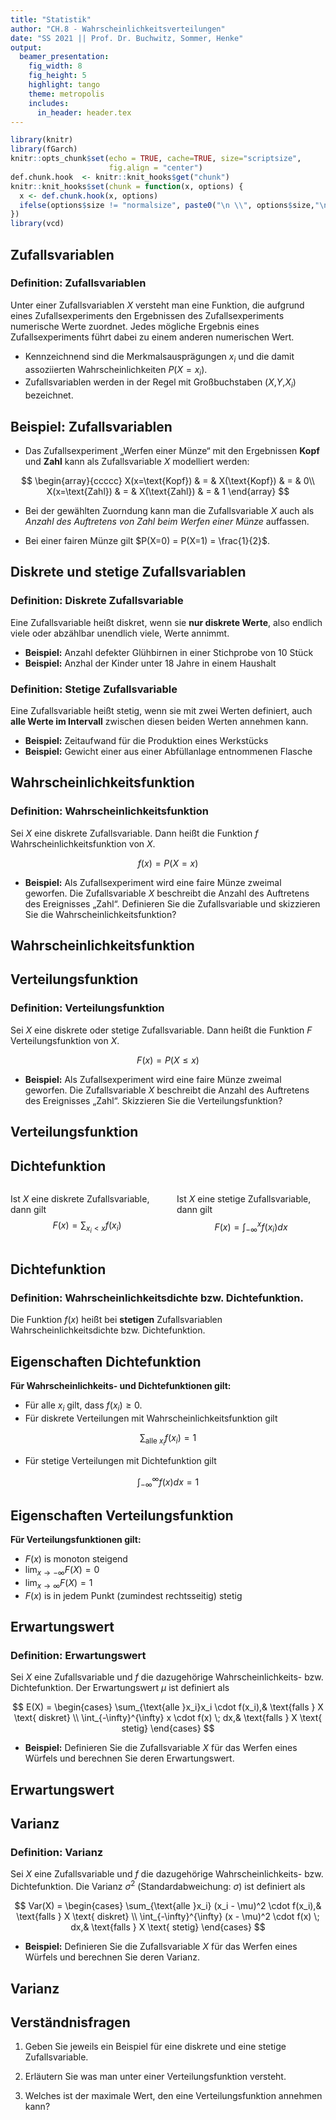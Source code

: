 ```yaml
---
title: "Statistik"
author: "CH.8 - Wahrscheinlichkeitsverteilungen"
date: "SS 2021 || Prof. Dr. Buchwitz, Sommer, Henke"
output:
  beamer_presentation:
    fig_width: 8
    fig_height: 5
    highlight: tango
    theme: metropolis
    includes:
      in_header: header.tex
---
```


```r
library(knitr)
library(fGarch)
knitr::opts_chunk$set(echo = TRUE, cache=TRUE, size="scriptsize", 
                      fig.align = "center")
def.chunk.hook  <- knitr::knit_hooks$get("chunk")
knitr::knit_hooks$set(chunk = function(x, options) {
  x <- def.chunk.hook(x, options)
  ifelse(options$size != "normalsize", paste0("\n \\", options$size,"\n\n", x, "\n\n \\normalsize"), x)
})
library(vcd)
```

## Zufallsvariablen

:::{.block}
### Definition: Zufallsvariablen
Unter einer Zufallsvariablen $X$ versteht man eine Funktion, die aufgrund eines Zufallsexperiments den Ergebnissen des Zufallsexperiments numerische Werte zuordnet. Jedes mögliche Ergebnis eines Zufallsexperiments führt dabei zu einem anderen numerischen Wert.
:::

- Kennzeichnend sind die Merkmalsausprägungen $x_i$ und die damit assoziierten Wahrscheinlichkeiten $P(X=x_i)$.
- Zufallsvariablen werden in der Regel mit Großbuchstaben ($X$,$Y$,$X_i$) bezeichnet.

## Beispiel: Zufallsvariablen

- Das Zufallsexperiment „Werfen einer Münze“ mit den Ergebnissen **Kopf** und **Zahl** kann als Zufallsvariable $X$ modelliert werden:

$$
\begin{array}{ccccc}
X(x=\text{Kopf}) & = & X(\text{Kopf}) & = & 0\\
X(x=\text{Zahl}) & = & X(\text{Zahl})  & = & 1
\end{array}
$$

\bigskip
- Bei der gewählten Zuorndung kann man die Zufallsvariable $X$ auch als *Anzahl des Auftretens von Zahl beim Werfen einer Münze* auffassen.

- Bei einer fairen Münze gilt $P(X=0) = P(X=1) = \frac{1}{2}$.

## Diskrete und stetige Zufallsvariablen

:::{.block}
### Definition: Diskrete Zufallsvariable
Eine Zufallsvariable heißt diskret, wenn sie **nur diskrete Werte**, also endlich viele oder abzählbar unendlich viele, Werte annimmt.
:::

- **Beispiel:** Anzahl defekter Glühbirnen in einer Stichprobe von 10 Stück
- **Beispiel:** Anzhal der Kinder unter 18 Jahre in einem Haushalt

:::{.block}
### Definition: Stetige Zufallsvariable
Eine Zufallsvariable heißt stetig, wenn sie mit zwei Werten definiert, auch **alle Werte im Intervall** zwischen diesen beiden Werten annehmen kann.
:::

- **Beispiel:** Zeitaufwand für die Produktion eines Werkstücks
- **Beispiel:** Gewicht einer aus einer Abfüllanlage entnommenen Flasche

## Wahrscheinlichkeitsfunktion

:::{.block}
### Definition: Wahrscheinlichkeitsfunktion
Sei $X$ eine diskrete Zufallsvariable. Dann heißt die Funktion $f$ Wahrscheinlichkeitsfunktion von $X$.

$$f(x) = P(X=x)$$
:::

- **Beispiel:** Als Zufallsexperiment wird eine faire Münze zweimal geworfen. Die Zufallsvariable $X$ beschreibt die Anzahl des Auftretens des Ereignisses „Zahl“.
Definieren Sie die Zufallsvariable und skizzieren Sie die Wahrscheinlichkeitsfunktion?

## Wahrscheinlichkeitsfunktion

\kariert{20}

## Verteilungsfunktion

:::{.block}
### Definition: Verteilungsfunktion
Sei $X$ eine diskrete oder stetige Zufallsvariable. Dann heißt die Funktion $F$ Verteilungsfunktion von $X$.

$$F(x) = P(X \leq x)$$
:::

- **Beispiel:** Als Zufallsexperiment wird eine faire Münze zweimal geworfen. Die Zufallsvariable $X$ beschreibt die Anzahl des Auftretens des Ereignisses „Zahl“.
Skizzieren Sie die Verteilungsfunktion?

## Verteilungsfunktion

\kariert{20}

## Dichtefunktion

:::{.columns}
:::{.column}
Ist $X$ eine diskrete Zufallsvariable, dann gilt
$$
F(x) = \sum_{x_i<x} f(x_i)
$$
:::

:::{.column}
Ist $X$ eine stetige Zufallsvariable, dann gilt
$$
F(x) = \int_{-\infty}^{x} f(x_i) dx
$$
:::
:::

\kariert{13}

## Dichtefunktion

:::{.block}
### Definition: Wahrscheinlichkeitsdichte bzw. Dichtefunktion.
Die Funktion $f(x)$ heißt bei **stetigen** Zufallsvariablen Wahrscheinlichkeitsdichte bzw. Dichtefunktion.
:::

\medskip
\kariert{14}

## Eigenschaften Dichtefunktion

**Für Wahrscheinlichkeits- und Dichtefunktionen gilt:**

- Für alle $x_i$ gilt, dass $f(x_i) \geq 0$.
- Für diskrete Verteilungen mit Wahrscheinlichkeitsfunktion gilt

$$\sum_{\text{alle }x_i} f(x_i) = 1$$

\bigskip
- Für stetige Verteilungen mit Dichtefunktion gilt

$$ \int_{-\infty}^\infty f(x) dx = 1$$

## Eigenschaften Verteilungsfunktion

**Für Verteilungsfunktionen gilt:**

- $F(x)$ is monoton steigend
- $\lim_{x \to -\infty} F(X) = 0$
- $\lim_{x \to \infty} F(X) = 1$
- $F(x)$ is in jedem Punkt (zumindest rechtsseitig) stetig

## Erwartungswert

:::{.block}
### Definition: Erwartungswert
Sei $X$ eine Zufallsvariable und $f$ die dazugehörige Wahrscheinlichkeits- bzw. Dichtefunktion. Der Erwartungswert $\mu$ ist definiert als

$$
E(X) =
\begin{cases}
 \sum_{\text{alle }x_i}x_i \cdot f(x_i),& \text{falls } X \text{ diskret} \\
 \int_{-\infty}^{\infty} x \cdot f(x) \; dx,& \text{falls } X \text{ stetig}
 \end{cases}       
$$
:::

- **Beispiel:** Definieren Sie die Zufallsvariable $X$ für das Werfen eines Würfels und berechnen Sie deren Erwartungswert.

## Erwartungswert

\kariert{20}

## Varianz

:::{.block}
### Definition: Varianz
Sei $X$ eine Zufallsvariable und $f$ die dazugehörige Wahrscheinlichkeits- bzw. Dichtefunktion. Die Varianz $\sigma^2$ (Standardabweichung: $\sigma$) ist definiert als

$$
Var(X) =
\begin{cases}
 \sum_{\text{alle }x_i} (x_i - \mu)^2 \cdot f(x_i),& \text{falls } X \text{ diskret} \\
 \int_{-\infty}^{\infty} (x - \mu)^2 \cdot f(x) \; dx,& \text{falls } X \text{ stetig}
 \end{cases}       
$$
:::

- **Beispiel:** Definieren Sie die Zufallsvariable $X$ für das Werfen eines Würfels und berechnen Sie deren Varianz.

## Varianz

\kariert{20}

## Verständnisfragen

1. Geben Sie jeweils ein Beispiel für eine diskrete und eine stetige Zufallsvariable.

2. Erläutern Sie was man unter einer Verteilungsfunktion versteht.

3. Welches ist der maximale Wert, den eine Verteilungsfunktion annehmen kann?

